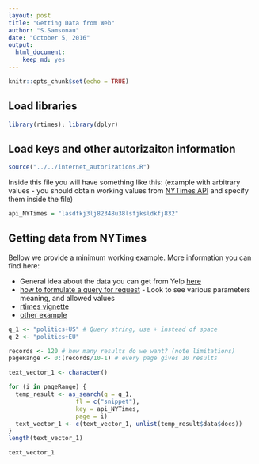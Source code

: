 ```yaml
---
layout: post
title: "Getting Data from Web"
author: "S.Samsonau"
date: "October 5, 2016"
output: 
  html_document: 
    keep_md: yes
---
```


```r
knitr::opts_chunk$set(echo = TRUE)
```

## Load libraries

```r
library(rtimes); library(dplyr)
```

## Load keys and other autorizaiton information

```r
source("../../internet_autorizations.R")
```

Inside this file you will have something like this: (example with arbitrary values - you should obtain working values from [NYTimes API](https://developer.nytimes.com/) and specify them inside the file)

```r
api_NYTimes = "lasdfkj3lj82348u38lsfjksldkfj832"
```

## Getting data from NYTimes

Bellow we provide a minimum working example. More information you can find here:

* General idea about the data you can get from Yelp [here](https://developer.nytimes.com/faq)
* [how to formulate a query for request](https://developer.nytimes.com/article_search_v2.json) - Look to see various parameters meaning, and allowed values
* [rtimes vignette](https://cran.r-project.org/web/packages/rtimes/vignettes/rtimes_vignette.html)
* [other example](http://web.stanford.edu/~cengel/cgi-bin/anthrospace/wp-content/uploads/2009/09/scrapeNYT_API2.txt)


```r
q_1 <- "politics+US" # Query string, use + instead of space
q_2 <- "politics+EU"

records <- 120 # how many results do we want? (note limitations)
pageRange <- 0:(records/10-1) # every page gives 10 results

text_vector_1 <- character()

for (i in pageRange) {
  temp_result <- as_search(q = q_1, 
                   fl = c("snippet"), 
                   key = api_NYTimes, 
                   page = i)
  text_vector_1 <- c(text_vector_1, unlist(temp_result$data$docs))
}
length(text_vector_1) 

text_vector_1
```

